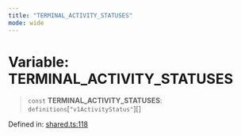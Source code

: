 ```yaml
---
title: "TERMINAL_ACTIVITY_STATUSES"
mode: wide
---
```

  
# Variable: TERMINAL\_ACTIVITY\_STATUSES

> `const` **TERMINAL\_ACTIVITY\_STATUSES**: `definitions`\[`"v1ActivityStatus"`\][]

Defined in: [shared.ts:118](https://github.com/tkhq/sdk/blob/main/packages/http/src/shared.ts#L118)
